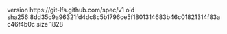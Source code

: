version https://git-lfs.github.com/spec/v1
oid sha256:8dd35c9a96321fd4dc8c5b1796ce5f1801314683b46c01821314f83ac46f4b0c
size 1828
